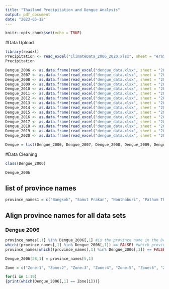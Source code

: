 ```yaml
---
title: "Thailand Precipitation and Dengue Analysis"
output: pdf_document
date: "2023-05-12"
---
```


```r
knitr::opts_chunk$set(echo = TRUE)
```

#Data Upload
```r
library(readxl)
Precipitation <- read_excel("ClimateData_2006_2020.xlsx", sheet = "era5_tp_2006_2020_thailand_monm")
Precipitation

Dengue_2006 <- as.data.frame(read_excel("dengue_data.xlsx", sheet = "2006"))
Dengue_2007 <- as.data.frame(read_excel("dengue_data.xlsx", sheet = "2007"))
Dengue_2008 <- as.data.frame(read_excel("dengue_data.xlsx", sheet = "2008"))
Dengue_2009 <- as.data.frame(read_excel("dengue_data.xlsx", sheet = "2009"))
Dengue_2010 <- as.data.frame(read_excel("dengue_data.xlsx", sheet = "2010"))
Dengue_2011 <- as.data.frame(read_excel("dengue_data.xlsx", sheet = "2011"))
Dengue_2012 <- as.data.frame(read_excel("dengue_data.xlsx", sheet = "2012"))
Dengue_2013 <- as.data.frame(read_excel("dengue_data.xlsx", sheet = "2013"))
Dengue_2014 <- as.data.frame(read_excel("dengue_data.xlsx", sheet = "2014"))
Dengue_2015 <- as.data.frame(read_excel("dengue_data.xlsx", sheet = "2015"))
Dengue_2016 <- as.data.frame(read_excel("dengue_data.xlsx", sheet = "2016"))
Dengue_2017 <- as.data.frame(read_excel("dengue_data.xlsx", sheet = "2017"))
Dengue_2018 <- as.data.frame(read_excel("dengue_data.xlsx", sheet = "2018"))
Dengue_2019 <- as.data.frame(read_excel("dengue_data.xlsx", sheet = "2019"))
Dengue_2020 <- as.data.frame(read_excel("dengue_data.xlsx", sheet = "2020"))

Dengue = list(Dengue_2006, Dengue_2007, Dengue_2008, Dengue_2009, Dengue_2010, Dengue_2011, Dengue_2012, Dengue_2013, Dengue_2014, Dengue_2015, Dengue_2016, Dengue_2017, Dengue_2018, Dengue_2019, Dengue_2020)
```

#Data Cleaning
```r
class(Dengue_2006)

Dengue_2006

```
## list of province names
```r
province_names1 = c("Bangkok", "Samut Prakan", "Nonthaburi", "Pathum Thani", "Phra Nakhon Si Ayutthaya", "Ang Thong" ,               "Lop Buri",                 "Sing Buri",           "Chai Nat",                 "Saraburi" ,                "Chon Buri" ,               "Rayong"  ,                "Chanthaburi"   ,           "Trat"  ,                   "Chachoengsao"  ,           "Prachin Buri" ,           "Nakhon Nayok",             "Sa Kaeo" ,                 "Nakhon Ratchasima",        "Buri Ram" ,               "Surin"      ,              "Si Sa Ket" ,               "Ubon Ratchathani"  ,       "Yasothon",                "Chaiyaphum"    ,           "Amnat Charoen",            "Bungkan",                  "Nong Bua Lam Phu",        "Khon Kaen"      ,          "Udon Thani"    ,           "Loei"    ,                 "Nong Khai"        ,       "Maha Sarakham"   ,         "Roi Et"         ,          "Kalasin"  ,                "Sakon Nakhon"      ,      "Nakhon Phanom"    ,        "Mukdahan"        ,         "Chiang Mai",               "Lamphun"            ,     "Lampang"           ,       "Uttaradit"        ,        "Phrae"      ,              "Nan"                 ,    "Phayao"             ,      "Chiang Rai"        ,       "Mae Hong Son",             "Nakhon Sawan"         ,   "Uthai Thani"         ,     "Kamphaeng Phet"     ,      "Tak"          ,            "Sukhothai"             ,  "Phitsanulok"          ,    "Phichit"             ,     "Phetchabun"    ,           "Ratchaburi"             ,  "Kanchanaburi"      ,   "Suphan Buri"          ,    "Nakhon Pathom"  ,          "Samut Sakhon"            , "Samut Songkhram"        ,  "Phetchaburi"           ,   "Prachuap Khiri Khan",      "Nakhon Si Thammarat"     , "Krabi"            ,        "Phangnga"               ,  "Phuket"              ,     "Surat Thani"             , "Ranong"            ,       "Chumphon"                , "Songkhla"             ,    "Satun"                   , "Trang"              ,      "Phatthalung"              ,"Pattani"               ,   "Yala"                    , "Narathiwat")
```

## Align province names for all data sets
### Dengue 2006
```r
province_names[,1] %in% Dengue_2006[,1] #is the province name in the Dengue table?
which((province_names[,1] %in% Dengue_2006[,1]) == FALSE) #which provinces are NOT in the Dengue table?
province_names[which((province_names[,1] %in% Dengue_2006[,1]) == FALSE),1] #what are the names of these "missing" provinces

Dengue_2006[28,1] = province_names[5,1]
```

```r
Zone = c("Zone:1", "Zone:2", "Zone:3", "Zone:4", "Zone:5", "Zone:6", "Zone:7", "Zone:8", "Zone:9", "Zone:10", "Zone:11", "Zone:12","Zone:13", "Zone:14", "Zone:15", "Zone:16", "Zone:17", "Zone:18", "Zone:19")

for(i in 1:19) 
{print(which(Dengue_2006[,1] == Zone[i]))}




```


